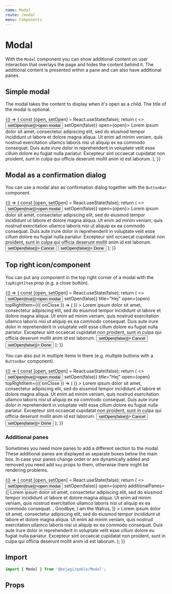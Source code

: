 ```yaml
---
name: Modal
route: /modal
menu: Components
---
```



# Modal

With the `Modal` component you can show additional content on user interaction that overlays the page and
hides the content behind it. The additional content is presented within a pane and can also have additional panes.

## Simple modal

The modal takes the content to display when it's open as a child. The title of the modal is optional.

<Playground>
  {() => {
    const [open, setOpen] = React.useState(false);
    return (
      <>
        <Button onClick={() => setOpen(true)}>open modal</Button>
        <Modal title="Hej" onClose={() => setOpen(false)} open={open}>
          <Paragraph>
            Lorem ipsum dolor sit amet, consectetur adipiscing elit, sed do eiusmod tempor incididunt ut
            labore et dolore magna aliqua. Ut enim ad minim veniam, quis nostrud exercitation ullamco
            laboris nisi ut aliquip ex ea commodo consequat. Duis aute irure dolor in reprehenderit in
            voluptate velit esse cillum dolore eu fugiat nulla pariatur. Excepteur sint occaecat cupidatat
            non proident, sunt in culpa qui officia deserunt mollit anim id est laborum.
          </Paragraph>
        </Modal>
      </>
    );
  }}
</Playground>

## Modal as a confirmation dialog

You can use a modal also as confirmation dialog together with the `ButtonBar` component.

<Playground>
  {() => {
    const [open, setOpen] = React.useState(false);
    return (
      <>
        <Button onClick={() => setOpen(true)}>open modal</Button>
        <Modal onClose={() => setOpen(false)} open={open}>
          <Paragraph>
            Lorem ipsum dolor sit amet, consectetur adipiscing elit, sed do eiusmod tempor incididunt ut
            labore et dolore magna aliqua. Ut enim ad minim veniam, quis nostrud exercitation ullamco
            laboris nisi ut aliquip ex ea commodo consequat. Duis aute irure dolor in reprehenderit in
            voluptate velit esse cillum dolore eu fugiat nulla pariatur. Excepteur sint occaecat cupidatat
            non proident, sunt in culpa qui officia deserunt mollit anim id est laborum.
          </Paragraph>
          <ButtonBar>
            <Button size="medium" color="plain" variant="primary" onClick={() => setOpen(false)}>
              Cancel
            </Button>
            <Button size="medium" onClick={() => setOpen(false)}>
              Done
            </Button>
          </ButtonBar>
        </Modal>
      </>
    );
  }}
</Playground>

## Top right icon/component

You can put any component in the top right corner of a modal with the `topRightItem` prop (e.g. a close button).

<Playground>
  {() => {
    const [open, setOpen] = React.useState(false);
    return (
      <>
        <Button onClick={() => setOpen(true)}>open modal</Button>
        <Modal
          onClose={() => setOpen(false)}
          title="Hej"
          open={open}
          topRightItem={({ onClose }) => (
            <IconButton size="medium">
              <X onClick={onClose} />
            </IconButton>
          )}
        >
          <Paragraph>
            Lorem ipsum dolor sit amet, consectetur adipiscing elit, sed do eiusmod tempor incididunt ut
            labore et dolore magna aliqua. Ut enim ad minim veniam, quis nostrud exercitation ullamco
            laboris nisi ut aliquip ex ea commodo consequat. Duis aute irure dolor in reprehenderit in
            voluptate velit esse cillum dolore eu fugiat nulla pariatur. Excepteur sint occaecat cupidatat
            non proident, sunt in culpa qui officia deserunt mollit anim id est laborum.
          </Paragraph>
          <ButtonBar>
            <Button size="medium" color="plain" variant="primary" onClick={() => setOpen(false)}>
              Cancel
            </Button>
            <Button size="medium" onClick={() => setOpen(false)}>
              Done
            </Button>
          </ButtonBar>
        </Modal>
      </>
    );
  }}
</Playground>

You can also put in multiple items in there (e.g. multiple buttons with a `ButtonBar` component).

<Playground>
  {() => {
    const [open, setOpen] = React.useState(false);
    return (
      <>
        <Button onClick={() => setOpen(true)}>open modal</Button>
        <Modal
          onClose={() => setOpen(false)}
          title="Hej"
          open={open}
          topRightItem={({ onClose }) => (
            <ButtonBar>
              <IconButton size="medium">
                <MoreHorizontal />
              </IconButton>
              <IconButton size="medium" onClick={onClose}>
                <X />
              </IconButton>
            </ButtonBar>
          )}
        >
          <Paragraph>
            Lorem ipsum dolor sit amet, consectetur adipiscing elit, sed do eiusmod tempor incididunt ut
            labore et dolore magna aliqua. Ut enim ad minim veniam, quis nostrud exercitation ullamco
            laboris nisi ut aliquip ex ea commodo consequat. Duis aute irure dolor in reprehenderit in
            voluptate velit esse cillum dolore eu fugiat nulla pariatur. Excepteur sint occaecat cupidatat
            non proident, sunt in culpa qui officia deserunt mollit anim id est laborum.
          </Paragraph>
          <ButtonBar>
            <Button size="medium" color="plain" variant="primary" onClick={() => setOpen(false)}>
              Cancel
            </Button>
            <Button size="medium" onClick={() => setOpen(false)}>
              Done
            </Button>
          </ButtonBar>
        </Modal>
      </>
    );
  }}
</Playground>

### Additional panes

Sometimes you need more panes to add a different section to the modal. These additional panes are displayed
as separate boxes below the main box. In case your panes change order or are dynamically added and removed you
need add `key` props to them, otherwise there might be rendering problems.

<Playground>
  {() => {
    const [open, setOpen] = React.useState(false);
    return (
      <>
        <Button onClick={() => setOpen(true)}>open modal</Button>
        <Modal
          onClose={() => setOpen(false)}
          open={open}
          additionalPanes={[
            <Paragraph>
              Lorem ipsum dolor sit amet, consectetur adipiscing elit, sed do eiusmod tempor incididunt ut
              labore et dolore magna aliqua. Ut enim ad minim veniam, quis nostrud exercitation ullamco
              laboris nisi ut aliquip ex ea commodo consequat.
            </Paragraph>,
            <Paragraph mb={0}>Goodbye</Paragraph>,
            <Paragraph mb={0}>I am the Walrus</Paragraph>,
          ]}
        >
          <Paragraph>
            Lorem ipsum dolor sit amet, consectetur adipiscing elit, sed do eiusmod tempor incididunt ut
            labore et dolore magna aliqua. Ut enim ad minim veniam, quis nostrud exercitation ullamco
            laboris nisi ut aliquip ex ea commodo consequat. Duis aute irure dolor in reprehenderit in
            voluptate velit esse cillum dolore eu fugiat nulla pariatur. Excepteur sint occaecat cupidatat
            non proident, sunt in culpa qui officia deserunt mollit anim id est laborum.
          </Paragraph>
        </Modal>
      </>
    );
  }}
</Playground>


## Import

```js
import { Modal } from '@bojagi/pablo/Modal';
```

## Props

<Props of={Modal} />
